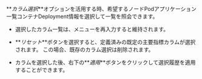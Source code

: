 **_カラム選択_**オプションを活用する時、希望する<InDoc pages="resource-node-list">ノード</InDoc><InDoc pages="resource-pod-list">Pod</InDoc><InDoc pages="resource-application-list">アプリケーション一覧</InDoc><InDoc pages="resource-container-list">コンテナ</InDoc><InDoc pages="deployment-list">Deployment</InDoc>情報を選択して一覧を照会できます。 

<InDoc pages="deployment-list">

<ImgLang img='k8s-deployment-list-cl.png' desc='カラム選択' />

</InDoc>

<InDoc pages="resource-container-list">

<ImgLang img='k8s-resource-container-list-cl.png' desc='カラム選択' />

</InDoc>

<InDoc pages="service-list">

<ImgLang img='k8s-service-list-cl.png' desc='カラム選択' />

</InDoc>

<InDoc pages="node-disk-list">

<ImgLang img='k8s-node-disk-cl.png' desc='カラム選択' />

</InDoc>

<InDoc pages="ingress-list">

<ImgLang img='k8s-ingress-list-cl.png' desc='カラム選択' />

</InDoc>

<InDoc pages="pv-list">

<ImgLang img='k8s-pv-list-cl.png' desc='カラム選択' />

</InDoc>

<Xclude pages="deployment-list,resource-container-list,service-list,node-disk-list,ingress-list,pv-list">

<ImgLang img='k8s-resource-node-list-cl.png' desc='カラム選択' />

</Xclude>

- 選択したカラム一覧は、メニューを再入力すると維持されます。

- **_リセット_**ボタンを選択すると、定義済みの既定の主要指標カラムが選択されます。 この場合、既存のカラム選択は削除されます。

- カラムを選択した後、右下の**_適用_**ボタンをクリックして選択履歴を適用することができます。
